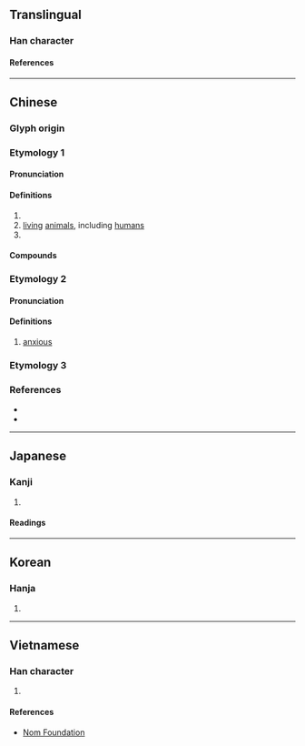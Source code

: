 {{character info}}
==Translingual==

===Han character===
{{Han char|rn=30|rad=口|as=12|sn=15|four=60031|canj=ROGF|ids=⿰口焦}}

====References====
{{Han ref|kx=0208.270|dkj=04306|dj=0431.190|hdz=10684.100|uh=564D}}

----

==Chinese==
{{zh-forms}}

===Glyph origin===
{{Han etym}}

===Etymology 1===
====Pronunciation====
{{zh-pron
|m=jiào,jiáo,2nb=variant
|c=ziu1,ziu3,ziu6,zau1
|mc=2
|oc=1,2
|cat=v,n
}}

====Definitions====
{{zh-hanzi}}

# {{zh-alt-form|嚼}}
# [[living]] [[animals]], including [[humans]]
# {{zh-alt-form|譙}}

====Compounds====
{{zh-der|噍類無遺|噍類|噍殺|無噍類}}

===Etymology 2===
====Pronunciation====
{{zh-pron
|m=jiāo
|mc=1
|oc=n,1
|cat=a
}}

====Definitions====
{{zh-hanzi}}

# [[anxious]]
===Etymology 3===
{{zh-see|啾|v}}
===References===
* {{R:yue:jyut.net}}
* {{R:yue:Jyutping Database}}

----

==Japanese==

===Kanji===
{{ja-kanji|grade=|rs=口12}}

# {{rfdef|ja|sort=口12}}

====Readings====
{{ja-readings
|goon=じょう<ぜう, しゅ<しゆ, ざく
|kanon=しょう<せう, しゅう<しう, しゃく<しやく
|kun=か-む
}}

----

==Korean==

===Hanja===
{{ko-hanja|hangeul=초|rv=cho|mr=ch'o}}

# {{rfdef|ko|sort=口12}}

----

==Vietnamese==

===Han character===
{{vi-hantu|[[tiếu]]|rs=口12}}

# {{rfdef|vi|sort=口12}}

====References====
* [http://nomfoundation.org/common/nom_details.php?codepoint=564d Nom Foundation]